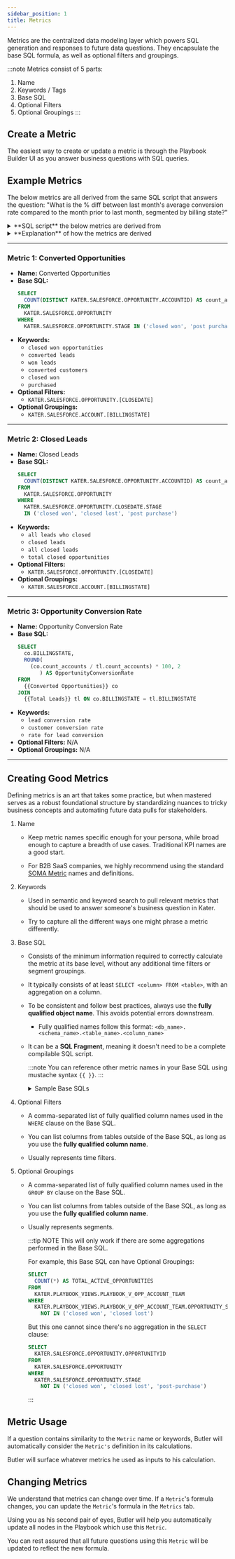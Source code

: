 ```yaml
---
sidebar_position: 1
title: Metrics
---
```


Metrics are the centralized data modeling layer which powers SQL generation and responses to future data questions. They encapsulate the base SQL formula, as well as optional filters and groupings.

:::note Metrics consist of 5 parts:
1. Name
2. Keywords / Tags
3. Base SQL 
4. Optional Filters 
5. Optional Groupings
:::

## Create a Metric
The easiest way to create or update a metric is through the Playbook Builder UI as you answer business questions with SQL queries.

## Example Metrics
The below metrics are all derived from the same SQL script that answers the question: 
"What is the % diff between last month's average conversion rate compared to the month prior to last month, segmented by billing state?"
  <details>
  <summary>**SQL script** the below metrics are derived from</summary>
  <p>
  ```sql 
  WITH
    LastMonth AS (
      WITH
        ConvertedOpportunities AS (
          SELECT
            COUNT(DISTINCT o.ACCOUNTID) AS count_accounts,
            a.BILLINGSTATE
          FROM
            KATER.SALESFORCE.OPPORTUNITY o
            JOIN KATER.SALESFORCE.ACCOUNT a ON o.ACCOUNTID = a.ACCOUNTNUMBER
          WHERE
            o.STAGE IN ('closed won', 'post purchase')
            AND o.CLOSEDATE >= DATE_TRUNC('month', CURRENT_DATE) - INTERVAL '1 month'
            AND o.CLOSEDATE < DATE_TRUNC('month', CURRENT_DATE)
          GROUP BY
            a.BILLINGSTATE
        ),
        TotalLeads AS (
          SELECT
            COUNT(DISTINCT o.ACCOUNTID) AS count_accounts,
            a.BILLINGSTATE
          FROM
            KATER.SALESFORCE.OPPORTUNITY o
            JOIN KATER.SALESFORCE.ACCOUNT a ON o.ACCOUNTID = a.ACCOUNTNUMBER
          WHERE
            o.STAGE IN ('closed won', 'closed lost', 'post purchase')
            AND o.CLOSEDATE >= DATE_TRUNC('month', CURRENT_DATE) - INTERVAL '1 month'
            AND o.CLOSEDATE < DATE_TRUNC('month', CURRENT_DATE)
          GROUP BY
            a.BILLINGSTATE
        )
      SELECT
        co.BILLINGSTATE,
        ROUND((co.count_accounts / tl.count_accounts) * 100, 2) AS OpportunityConversionRate
      FROM
        ConvertedOpportunities co
        JOIN TotalLeads tl ON co.BILLINGSTATE = tl.BILLINGSTATE
    ),
    MonthPriorToLast AS (
      WITH
        ConvertedOpportunities AS (
          SELECT
            COUNT(DISTINCT o.ACCOUNTID) AS count_accounts,
            a.BILLINGSTATE
          FROM
            KATER.SALESFORCE.OPPORTUNITY o
            JOIN KATER.SALESFORCE.ACCOUNT a ON o.ACCOUNTID = a.ACCOUNTNUMBER
          WHERE
            o.STAGE IN ('closed won', 'post purchase')
            AND o.CLOSEDATE >= DATE_TRUNC('month', CURRENT_DATE) - INTERVAL '2 months'
            AND o.CLOSEDATE < DATE_TRUNC('month', CURRENT_DATE) - INTERVAL '1 month'
          GROUP BY
            a.BILLINGSTATE
        ),
        TotalLeads AS (
          SELECT
            COUNT(DISTINCT o.ACCOUNTID) AS count_accounts,
            a.BILLINGSTATE
          FROM
            KATER.SALESFORCE.OPPORTUNITY o
            JOIN KATER.SALESFORCE.ACCOUNT a ON o.ACCOUNTID = a.ACCOUNTNUMBER
          WHERE
            o.STAGE IN ('closed won', 'closed lost', 'post purchase')
            AND o.CLOSEDATE >= DATE_TRUNC('month', CURRENT_DATE) - INTERVAL '2 months'
            AND o.CLOSEDATE < DATE_TRUNC('month', CURRENT_DATE) - INTERVAL '1 month'
          GROUP BY
            a.BILLINGSTATE
        )
      SELECT
        co.BILLINGSTATE,
        ROUND((co.count_accounts / tl.count_accounts) * 100, 2) AS OpportunityConversionRate
      FROM
        ConvertedOpportunities co
        JOIN TotalLeads tl ON co.BILLINGSTATE = tl.BILLINGSTATE
    )
  SELECT
    lm.BILLINGSTATE,
    ROUND(lm.OpportunityConversionRate, 2) AS last_month_conversion_rate,
    ROUND(mp.OpportunityConversionRate, 2) AS month_before_last_month_conversion_rate,
    ROUND(
      (
        (
          lm.OpportunityConversionRate - mp.OpportunityConversionRate
        ) / mp.OpportunityConversionRate
      ) * 100,
      2
    ) AS PercentageDifference
  FROM
    LastMonth lm
    JOIN MonthPriorToLast mp ON lm.BILLINGSTATE = mp.BILLINGSTATE;
  ```

  </p>
  </details>

  <details>
  <summary>**Explanation** of how the metrics are derived</summary>
  <p>
  The SQL script is complex at first glance, but in the context of the business question, it's relatively straightforward.

  We have the main formula: 
  
  `Opportunity Conversion Rate` = (`Converted Opportunities` / `Total Leads`) * 100

  Best practice is to turn each component of this formula into a metric. 
  
  The SQL is comparing two time frames of the same formula: 
  1. Last month
  2. The month prior to last month

  Within the `Last Month` CTE, there are two nested CTEs and one final conversion rate formula: 
    1. `Converted Opportunities`, filtered by the relevant date range
    2. `Total Leads`, filtered by the relevant date range
    3. `Opportunity Conversion Rate`, dividing the output of the above two CTEs

  We see the same two sub-CTEs in the `Month Prior to Last Month` CTE, but with **different date filters**. 

  **That pattern is a clear indicator** that we should turn `Converted Opportunities` and `Total Leads` into two different metrics, with the date column as an optional filter.

  The next question is: what's the minimum SQL required to correctly identify a `Converted Opportunity`? What about `Total Leads`? This becomes the **Base SQL**. 

  Any additional time slice filters go in the **Optional Filters** section. 

  Any additional aggregations on the columns like `COUNT()` which require a `GROUP BY` go in the **Optional Groupings** section.
  </p>
  </details>

----
### Metric 1: Converted Opportunities
* **Name:** Converted Opportunities
* **Base SQL:** 
  ```sql
  SELECT 
    COUNT(DISTINCT KATER.SALESFORCE.OPPORTUNITY.ACCOUNTID) AS count_accounts
  FROM 
    KATER.SALESFORCE.OPPORTUNITY 
  WHERE 
    KATER.SALESFORCE.OPPORTUNITY.STAGE IN ('closed won', 'post purchase')
  ```
* **Keywords:** 
    * `closed won opportunities`
    * `converted leads`
    * `won leads`
    * `converted customers`
    * `closed won`
    * `purchased`
* **Optional Filters:** 
    * `KATER.SALESFORCE.OPPORTUNITY.[CLOSEDATE]`
* **Optional Groupings:** 
    * `KATER.SALESFORCE.ACCOUNT.[BILLINGSTATE]`
----
### Metric 2: Closed Leads
* **Name:** Closed Leads
* **Base SQL:** 
  ```sql
  SELECT 
    COUNT(DISTINCT KATER.SALESFORCE.OPPORTUNITY.ACCOUNTID) AS count_accounts
  FROM 
    KATER.SALESFORCE.OPPORTUNITY 
  WHERE 
    KATER.SALESFORCE.OPPORTUNITY.CLOSEDATE.STAGE 
    IN ('closed won', 'closed lost', 'post purchase')
  ```
* **Keywords:** 
    * `all leads who closed` 
    * `closed leads` 
    * `all closed leads`
    * `total closed opportunities`
* **Optional Filters:** 
    * `KATER.SALESFORCE.OPPORTUNITY.[CLOSEDATE]`
* **Optional Groupings:** 
    * `KATER.SALESFORCE.ACCOUNT.[BILLINGSTATE]`
----
### Metric 3: Opportunity Conversion Rate
* **Name:** Opportunity Conversion Rate
* **Base SQL:** 
  ```sql
  SELECT
    co.BILLINGSTATE,
    ROUND(
      (co.count_accounts / tl.count_accounts) * 100, 2
         ) AS OpportunityConversionRate
  FROM
    {{Converted Opportunities}} co
  JOIN
    {{Total Leads}} tl ON co.BILLINGSTATE = tl.BILLINGSTATE
  ```
* **Keywords:**
    * `lead conversion rate` 
    * `customer conversion rate` 
    * `rate for lead conversion`
* **Optional Filters:** N/A
* **Optional Groupings:** N/A
----

## Creating Good Metrics
Defining metrics is an art that takes some practice, but when mastered serves as a robust foundational structure by standardizing nuances to tricky business concepts and automating future data pulls for stakeholders.
1. Name
    * Keep metric names specific enough for your persona, while broad enough to capture a breadth of use cases. Traditional KPI names are a good start.

    * For B2B SaaS companies, we highly recommend using the standard [SOMA Metric](https://github.com/Levers-Labs/SOMA-B2B-SaaS/tree/main/definitions/metrics) names and definitions.
2. Keywords
    * Used in semantic and keyword search to pull relevant metrics that should be used to answer someone's business question in Kater. 

    * Try to capture all the different ways one might phrase a metric differently.
3. Base SQL 
    * Consists of the minimum information required to correctly calculate the metric at its base level, without any additional time filters or segment groupings. 

    * It typically consists of at least `SELECT <column> FROM <table>`, with an aggregation on a column.

    * To be consistent and follow best practices, always use the **fully qualified object name**. This avoids potential errors downstream.
      * Fully qualified names follow this format: `<db_name>.<schema_name>.<table_name>.<column_name>`

    * It can be a **SQL Fragment**, meaning it doesn't need to be a complete compilable SQL script.
        
        :::note
        You can reference other metric names in your Base SQL using mustache syntax `{{ }}`.
        :::

        <details>
        <summary>Sample Base SQLs</summary>
        <p>
        Active Opportunities
        ```sql
        SELECT 
          COUNT(KATER.SALESFORCE.OPPORTUNITY.OPPORTUNITYID) AS active_opportunities
        FROM 
          KATER.SALESFORCE.OPPORTUNITY 
        WHERE 
          KATER.SALESFORCE.OPPORTUNITY.STAGE 
            NOT IN ('closed won', 'closed lost', 'post purchase')
        ```
        Opportunity Lifecycle Duration
        ```sql
        SELECT 
          KATER.SALESFORCE.OPPORTUNITY.OPPORTUNITYID, 
          DATEDIFF(
            'day', 
            KATER.SALESFORCE.OPPORTUNITY.CREATEDDATE, 
            KATER.SALESFORCE.OPPORTUNITY.CLOSEDATE
          ) AS LIFECYCLE_DURATION 
        FROM 
          KATER.SALESFORCE.OPPORTUNITY
        ```
        Expected Revenue from Total Opportunities
        ```sql
        SELECT
          DATE_TRUNC ('month', KATER.SALESFORCE.OPPORTUNITY.CREATEDDATE) AS MONTH,
          SUM(KATER.SALESFORCE.OPPORTUNITY.OPPORTUNITYAMOUNT) AS TOTAL_OPPORTUNITY_AMOUNT,
          SUM(KATER.SALESFORCE.OPPORTUNITY.EXPECTEDREVENUE) AS TOTAL_EXPECTED_REVENUE
        FROM
          KATER.SALESFORCE.OPPORTUNITY
        ```
        </p>
        </details>

4. Optional Filters 
    * A comma-separated list of fully qualified column names used in the `WHERE` clause on the Base SQL.

    * You can list columns from tables outside of the Base SQL, as long as you use the **fully qualified column name**. 

    * Usually represents time filters.
5. Optional Groupings
    * A comma-separated list of fully qualified column names used in the `GROUP BY` clause on the Base SQL.

    * You can list columns from tables outside of the Base SQL, as long as you use the **fully qualified column name**. 

    * Usually represents segments.

      :::tip NOTE 
      This will only work if there are some aggregations performed in the Base SQL.

      For example, this Base SQL can have Optional Groupings:
        ```sql
        SELECT
          COUNT(*) AS TOTAL_ACTIVE_OPPORTUNITIES
        FROM
          KATER.PLAYBOOK_VIEWS.PLAYBOOK_V_OPP_ACCOUNT_TEAM
        WHERE
          KATER.PLAYBOOK_VIEWS.PLAYBOOK_V_OPP_ACCOUNT_TEAM.OPPORTUNITY_STAGE 
            NOT IN ('closed won', 'closed lost')
        ```

      But this one cannot since there's no aggregation in the `SELECT` clause:
        ```sql
        SELECT 
          KATER.SALESFORCE.OPPORTUNITY.OPPORTUNITYID 
        FROM 
          KATER.SALESFORCE.OPPORTUNITY 
        WHERE 
          KATER.SALESFORCE.OPPORTUNITY.STAGE 
            NOT IN ('closed won', 'closed lost', 'post-purchase')
        ```
      :::


## Metric Usage

If a question contains similarity to the `Metric` name or keywords, Butler will automatically consider the `Metric's` definition in its calculations. 

Butler will surface whatever metrics he used as inputs to his calculation. 

## Changing Metrics

We understand that metrics can change over time. If a `Metric`'s formula changes, you can update the `Metric`'s formula in the `Metrics` tab. 

Using you as his second pair of eyes, Butler will help you automatically update all nodes in the Playbook which use this `Metric`.  

You can rest assured that all future questions using this `Metric` will be updated to reflect the new formula.